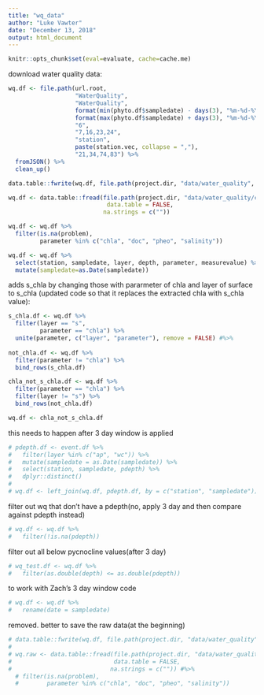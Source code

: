 ```yaml
---
title: "wq_data"
author: "Luke Vawter"
date: "December 13, 2018"
output: html_document
---
```


```r
knitr::opts_chunk$set(eval=evaluate, cache=cache.me)
```

download water quality data:
```r
wq.df <- file.path(url.root,
                   "WaterQuality",
                   "WaterQuality",
                   format(min(phyto.df$sampledate) - days(3), "%m-%d-%Y"),
                   format(max(phyto.df$sampledate) + days(3), "%m-%d-%Y"), 
                   "6",
                   "7,16,23,24",
                   "station",
                   paste(station.vec, collapse = ","),
                   "21,34,74,83") %>% 
  fromJSON() %>% 
  clean_up()

```


```r
data.table::fwrite(wq.df, file.path(project.dir, "data/water_quality", "cedr_wq.csv"))
```


```r
wq.df <- data.table::fread(file.path(project.dir, "data/water_quality/cedr_wq.csv"),
                            data.table = FALSE,
                           na.strings = c(""))
```


```r
wq.df <- wq.df %>%
  filter(is.na(problem),
         parameter %in% c("chla", "doc", "pheo", "salinity"))

wq.df <- wq.df %>%
  select(station, sampledate, layer, depth, parameter, measurevalue) %>% #eventid,
  mutate(sampledate=as.Date(sampledate))
```

adds s_chla by changing those with pararmeter of chla and layer of surface to s_chla
(updated code so that it replaces the extracted chla with s_chla value):
```r
s_chla.df <- wq.df %>% 
  filter(layer == "s", 
         parameter == "chla") %>% 
  unite(parameter, c("layer", "parameter"), remove = FALSE) #%>% 
    
not_chla.df <- wq.df %>%
  filter(parameter != "chla") %>%
  bind_rows(s_chla.df)

chla_not_s_chla.df <- wq.df %>%
  filter(parameter == "chla") %>%
  filter(layer != "s") %>%
  bind_rows(not_chla.df)

wq.df <- chla_not_s_chla.df
```

this needs to happen after 3 day window is applied
```r
# pdepth.df <- event.df %>% 
#   filter(layer %in% c("ap", "wc")) %>% 
#   mutate(sampledate = as.Date(sampledate)) %>% 
#   select(station, sampledate, pdepth) %>% 
#   dplyr::distinct()
# 
# wq.df <- left_join(wq.df, pdepth.df, by = c("station", "sampledate"))

```

filter out wq that don't have a pdepth(no, apply 3 day and then compare against pdepth instead)
```r
# wq.df <- wq.df %>% 
#   filter(!is.na(pdepth))
```


filter out all below pycnocline values(after 3 day)
```R
# wq_test.df <- wq.df %>%
#   filter(as.double(depth) <= as.double(pdepth)) 

```

to work with Zach's 3 day window code
```r
# wq.df <- wq.df %>%
#   rename(date = sampledate)

```

removed. better to save the raw data(at the beginning)
```r
# data.table::fwrite(wq.df, file.path(project.dir, "data/water_quality", "cedr_wq.csv"))
# 
# wq.raw <- data.table::fread(file.path(project.dir, "data/water_quality/cedr_wq.csv"),
#                             data.table = FALSE,
#                            na.strings = c("")) #%>% 
  # filter(is.na(problem),
  #        parameter %in% c("chla", "doc", "pheo", "salinity"))

```

         